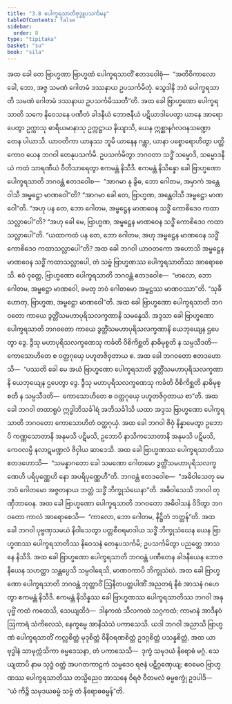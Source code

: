 ```yaml
---
title: "3.8 ပေါက္ခရသာတိဗုဒ္ဓူပသင်္ကမန"
tableOfContents: false
sidebar:
  order: 8
type: "tipitaka"
basket: "su"
book: "sila"
---
```



<DynamicBreadcrumb />

<Division number="292" book="sila">

<Paragraph number="417" book="sila">
အထ ခေါ တေ ဗြာဟ္မဏာ ဗြာဟ္မဏံ ပေါက္ခရသာတိံ ဧတဒဝေါစုံ—  “အတိဝိကာလော ခေါ, ဘော, အဇ္ဇ သမဏံ ဂေါတမံ ဒဿနာယ ဥပသင်္ကမိတုံ. သွေဒါနိ ဘဝံ ပေါက္ခရသာတိ သမဏံ ဂေါတမံ ဒဿနာယ ဥပသင်္ကမိဿတီ”တိ. အထ ခေါ ဗြာဟ္မဏော ပေါက္ခရသာတိ သကေ နိဝေသနေ ပဏီတံ ခါဒနီယံ ဘောဇနီယံ ပဋိယာဒါပေတွာ ယာနေ အာရောပေတွာ ဥက္ကာသု ဓာရိယမာနာသု ဥက္ကဋ္ဌာယ နိယျာသိ, ယေန ဣစ္ဆာနင်္ဂလဝနသဏ္ဍော တေန ပါယာသိ. ယာဝတိကာ ယာနဿ ဘူမိ ယာနေန ဂန္တွာ, ယာနာ ပစ္စောရောဟိတွာ ပတ္တိကောဝ ယေန ဘဂဝါ တေနုပသင်္ကမိ. ဥပသင်္ကမိတွာ ဘဂဝတာ သဒ္ဓိံ သမ္မောဒိ, သမ္မောဒနီယံ ကထံ သာရဏီယံ ဝီတိသာရေတွာ ဧကမန္တံ နိသီဒိ.
</Paragraph>

</Division>
<Division number="293" book="sila">

<Paragraph number="418" book="sila">
ဧကမန္တံ နိသိန္နော ခေါ ဗြာဟ္မဏော ပေါက္ခရသာတိ ဘဂဝန္တံ ဧတဒဝေါစ—  “အာဂမာ နု ခွိဓ, ဘော ဂေါတမ, အမှာကံ အန္တေဝါသီ အမ္ဗဋ္ဌော မာဏဝေါ”တိ? “အာဂမာ ခေါ တေ, ဗြာဟ္မဏ, အန္တေဝါသီ အမ္ဗဋ္ဌော မာဏဝေါ”တိ. “အဟု ပန တေ, ဘော ဂေါတမ, အမ္ဗဋ္ဌေန မာဏဝေန သဒ္ဓိံ ကောစိဒေဝ ကထာသလ္လာပေါ”တိ? “အဟု ခေါ မေ, ဗြာဟ္မဏ, အမ္ဗဋ္ဌေန မာဏဝေန သဒ္ဓိံ ကောစိဒေဝ ကထာသလ္လာပေါ”တိ. “ယထာကထံ ပန တေ, ဘော ဂေါတမ, အဟု အမ္ဗဋ္ဌေန မာဏဝေန သဒ္ဓိံ ကောစိဒေဝ ကထာသလ္လာပေါ”တိ? အထ ခေါ ဘဂဝါ ယာဝတကော အဟောသိ အမ္ဗဋ္ဌေန မာဏဝေန သဒ္ဓိံ ကထာသလ္လာပေါ, တံ သဗ္ဗံ ဗြာဟ္မဏဿ ပေါက္ခရသာတိဿ အာရောစေသိ. ဧဝံ ဝုတ္တေ, ဗြာဟ္မဏော ပေါက္ခရသာတိ ဘဂဝန္တံ ဧတဒဝေါစ—  “ဗာလော, ဘော ဂေါတမ, အမ္ဗဋ္ဌော မာဏဝေါ, ခမတု ဘဝံ ဂေါတမော အမ္ဗဋ္ဌဿ မာဏဝဿာ”တိ. “သုခီ ဟောတု, ဗြာဟ္မဏ, အမ္ဗဋ္ဌော မာဏဝေါ”တိ.
</Paragraph>

</Division>
<Division number="294" book="sila">

<Paragraph number="419" book="sila">
အထ ခေါ ဗြာဟ္မဏော ပေါက္ခရသာတိ ဘဂဝတော ကာယေ ဒွတ္တိံသမဟာပုရိသလက္ခဏာနိ သမန္နေသိ. အဒ္ဒသာ ခေါ ဗြာဟ္မဏော ပေါက္ခရသာတိ ဘဂဝတော ကာယေ ဒွတ္တိံသမဟာပုရိသလက္ခဏာနိ ယေဘုယျေန ဌပေတွာ ဒွေ. ဒွီသု မဟာပုရိသလက္ခဏေသု ကင်္ခတိ ဝိစိကိစ္ဆတိ နာဓိမုစ္စတိ န သမ္ပသီဒတိ—  ကောသောဟိတေ စ ဝတ္ထဂုယှေ ပဟူတဇိဝှတာယ စ.
</Paragraph>

</Division>
<Division number="295" book="sila">

<Paragraph number="420" book="sila">
အထ ခေါ ဘဂဝတော ဧတဒဟောသိ—  “ပဿတိ ခေါ မေ အယံ ဗြာဟ္မဏော ပေါက္ခရသာတိ ဒွတ္တိံသမဟာပုရိသလက္ခဏာနိ ယေဘုယျေန ဌပေတွာ ဒွေ. ဒွီသု မဟာပုရိသလက္ခဏေသု ကင်္ခတိ ဝိစိကိစ္ဆတိ နာဓိမုစ္စတိ န သမ္ပသီဒတိ—  ကောသောဟိတေ စ ဝတ္ထဂုယှေ ပဟူတဇိဝှတာယ စာ”တိ. အထ ခေါ ဘဂဝါ တထာရူပံ ဣဒ္ဓါဘိသင်္ခါရံ အဘိသင်္ခါသိ ယထာ အဒ္ဒသ ဗြာဟ္မဏော ပေါက္ခရသာတိ ဘဂဝတော ကောသောဟိတံ ဝတ္ထဂုယှံ. အထ ခေါ ဘဂဝါ ဇိဝှံ နိန္နာမေတွာ ဥဘောပိ ကဏ္ဏသောတာနိ အနုမသိ ပဋိမသိ, ဥဘောပိ နာသိကသောတာနိ အနုမသိ ပဋိမသိ, ကေဝလမ္ပိ နလာဋမဏ္ဍလံ ဇိဝှါယ ဆာဒေသိ.
</Paragraph>

</Division>
<Division number="296" book="sila">

<Paragraph number="421" book="sila">
အထ ခေါ ဗြာဟ္မဏဿ ပေါက္ခရသာတိဿ ဧတဒဟောသိ—  “သမန္နာဂတော ခေါ သမဏော ဂေါတမော ဒွတ္တိံသမဟာပုရိသလက္ခဏေဟိ ပရိပုဏ္ဏေဟိ နော အပရိပုဏ္ဏေဟီ”တိ. ဘဂဝန္တံ ဧတဒဝေါစ—  “အဓိဝါသေတု မေ ဘဝံ ဂေါတမော အဇ္ဇတနာယ ဘတ္တံ သဒ္ဓိံ ဘိက္ခုသံဃေနာ”တိ. အဓိဝါသေသိ ဘဂဝါ တုဏှီဘာဝေန.
</Paragraph>

</Division>
<Division number="297" book="sila">

<Paragraph number="422" book="sila">
အထ ခေါ ဗြာဟ္မဏော ပေါက္ခရသာတိ ဘဂဝတော အဓိဝါသနံ ဝိဒိတွာ ဘဂဝတော ကာလံ အာရောစေသိ—  “ကာလော, ဘော ဂေါတမ, နိဋ္ဌိတံ ဘတ္တန်”တိ. အထ ခေါ ဘဂဝါ ပုဗ္ဗဏှသမယံ နိဝါသေတွာ ပတ္တစီဝရမာဒါယ သဒ္ဓိံ ဘိက္ခုသံဃေန ယေန ဗြာဟ္မဏဿ ပေါက္ခရသာတိဿ နိဝေသနံ တေနုပသင်္ကမိ; ဥပသင်္ကမိတွာ ပညတ္တေ အာသနေ နိသီဒိ. အထ ခေါ ဗြာဟ္မဏော ပေါက္ခရသာတိ ဘဂဝန္တံ ပဏီတေန ခါဒနီယေန ဘောဇနီယေန သဟတ္ထာ သန္တပ္ပေသိ သမ္ပဝါရေသိ, မာဏဝကာပိ ဘိက္ခုသံဃံ. အထ ခေါ ဗြာဟ္မဏော ပေါက္ခရသာတိ ဘဂဝန္တံ ဘုတ္တာဝိံ ဩနီတပတ္တပါဏိံ အညတရံ နီစံ အာသနံ ဂဟေတွာ ဧကမန္တံ နိသီဒိ.
</Paragraph>

</Division>
<Division number="298" book="sila">

<Paragraph number="423" book="sila">
ဧကမန္တံ နိသိန္နဿ ခေါ ဗြာဟ္မဏဿ ပေါက္ခရသာတိဿ ဘဂဝါ အနုပုဗ္ဗိံ ကထံ ကထေသိ, သေယျထိဒံ—  ဒါနကထံ သီလကထံ သဂ္ဂကထံ; ကာမာနံ အာဒီနဝံ ဩကာရံ သံကိလေသံ, နေက္ခမ္မေ အာနိသံသံ ပကာသေသိ. ယဒါ ဘဂဝါ အညာသိ ဗြာဟ္မဏံ ပေါက္ခရသာတိံ ကလ္လစိတ္တံ မုဒုစိတ္တံ ဝိနီဝရဏစိတ္တံ ဥဒဂ္ဂစိတ္တံ ပသန္နစိတ္တံ, အထ ယာ ဗုဒ္ဓါနံ သာမုက္ကံသိကာ ဓမ္မဒေသနာ, တံ ပကာသေသိ—  ဒုက္ခံ သမုဒယံ နိရောဓံ မဂ္ဂံ. သေယျထာပိ နာမ သုဒ္ဓံ ဝတ္ထံ အပဂတကာဠကံ သမ္မဒေဝ ရဇနံ ပဋိဂ္ဂဏှေယျ; ဧဝမေဝ ဗြာဟ္မဏဿ ပေါက္ခရသာတိဿ တသ္မိညေဝ အာသနေ ဝိရဇံ ဝီတမလံ ဓမ္မစက္ခုံ ဥဒပါဒိ—  “ယံ ကိဉ္စိ သမုဒယဓမ္မံ သဗ္ဗံ တံ နိရောဓဓမ္မန်”တိ.
</Paragraph>
</Division>
